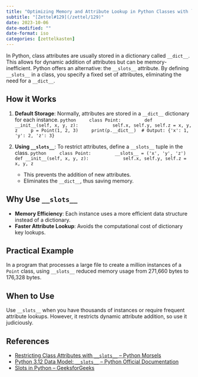 ```yaml
---
title: "Optimizing Memory and Attribute Lookup in Python Classes with `__slots__`"
subtitle: "[Zettel#129](/zettel/129)"
date: 2023-10-06
date-modified: ""
date-format: iso
categories: [zettelkasten]
---
```

In Python, class attributes are usually stored in a dictionary called `__dict__`. This allows for dynamic addition of attributes but can be memory-inefficient. Python offers an alternative: the `__slots__` attribute. By defining `__slots__` in a class, you specify a fixed set of attributes, eliminating the need for a `__dict__`.

## How it Works

1. **Default Storage**: Normally, attributes are stored in a `__dict__` dictionary for each instance.
    ```python
    class Point:
        def __init__(self, x, y, z):
            self.x, self.y, self.z = x, y, z
    p = Point(1, 2, 3)
    print(p.__dict__)  # Output: {'x': 1, 'y': 2, 'z': 3}
    ```

2. **Using `__slots__`**: To restrict attributes, define a `__slots__` tuple in the class.
    ```python
    class Point:
        __slots__ = ('x', 'y', 'z')
        def __init__(self, x, y, z):
            self.x, self.y, self.z = x, y, z
    ```
    * This prevents the addition of new attributes.
    * Eliminates the `__dict__`, thus saving memory.

## Why Use `__slots__`

* **Memory Efficiency**: Each instance uses a more efficient data structure instead of a dictionary.
* **Faster Attribute Lookup**: Avoids the computational cost of dictionary key lookups.

## Practical Example

In a program that processes a large file to create a million instances of a `Point` class, using `__slots__` reduced memory usage from 271,660 bytes to 176,328 bytes.

## When to Use

Use `__slots__` when you have thousands of instances or require frequent attribute lookups. However, it restricts dynamic attribute addition, so use it judiciously.

## References

* [Restricting Class Attributes with `__slots__` – Python Morsels](https://www.pythonmorsels.com/restricting-class-attributes-__slots__/)
* [Python 3.12 Data Model: `__slots__` – Python Official Documentation](https://docs.python.org/3.12/reference/datamodel.html#object.__slots__)
* [Slots in Python – GeeksforGeeks](https://www.geeksforgeeks.org/slots-in-python/)
